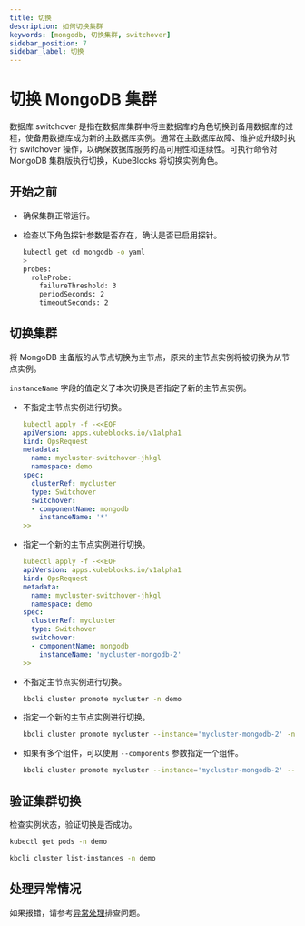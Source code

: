 ```yaml
---
title: 切换
description: 如何切换集群
keywords: [mongodb, 切换集群, switchover]
sidebar_position: 7
sidebar_label: 切换
---
```



# 切换 MongoDB 集群

数据库 switchover 是指在数据库集群中将主数据库的角色切换到备用数据库的过程，使备用数据库成为新的主数据库实例。通常在主数据库故障、维护或升级时执行 switchover 操作，以确保数据库服务的高可用性和连续性。可执行命令对 MongoDB 集群版执行切换，KubeBlocks 将切换实例角色。

## 开始之前

* 确保集群正常运行。
* 检查以下角色探针参数是否存在，确认是否已启用探针。

   ```bash
   kubectl get cd mongodb -o yaml
   >
   probes:
     roleProbe:
       failureThreshold: 3
       periodSeconds: 2
       timeoutSeconds: 2
   ```

## 切换集群

将 MongoDB 主备版的从节点切换为主节点，原来的主节点实例将被切换为从节点实例。

<Tabs>

<TabItem value="kubectl" label="kubectl" default>

`instanceName` 字段的值定义了本次切换是否指定了新的主节点实例。

* 不指定主节点实例进行切换。

  ```yaml
  kubectl apply -f -<<EOF
  apiVersion: apps.kubeblocks.io/v1alpha1
  kind: OpsRequest
  metadata:
    name: mycluster-switchover-jhkgl
    namespace: demo
  spec:
    clusterRef: mycluster
    type: Switchover
    switchover:
    - componentName: mongodb
      instanceName: '*'
  >>
  ```

* 指定一个新的主节点实例进行切换。

  ```yaml
  kubectl apply -f -<<EOF
  apiVersion: apps.kubeblocks.io/v1alpha1
  kind: OpsRequest
  metadata:
    name: mycluster-switchover-jhkgl
    namespace: demo
  spec:
    clusterRef: mycluster
    type: Switchover
    switchover:
    - componentName: mongodb
      instanceName: 'mycluster-mongodb-2'
  >>
  ```

</TabItem>

<TabItem value="kbcli" label="kbcli">

* 不指定主节点实例进行切换。

    ```bash
    kbcli cluster promote mycluster -n demo
    ```

* 指定一个新的主节点实例进行切换。

    ```bash
    kbcli cluster promote mycluster --instance='mycluster-mongodb-2' -n demo
    ```

* 如果有多个组件，可以使用 `--components` 参数指定一个组件。

    ```bash
    kbcli cluster promote mycluster --instance='mycluster-mongodb-2' --components='mongodb' -n demo
    ```

</TabItem>

</Tabs>

## 验证集群切换

检查实例状态，验证切换是否成功。

<Tabs>

<TabItem value="kubectl" label="kubectl" default>

```bash
kubectl get pods -n demo
```

</TabItem>

<TabItem value="kbcli" label="kbcli">

```bash
kbcli cluster list-instances -n demo
```

</TabItem>

</Tabs>

## 处理异常情况

如果报错，请参考[异常处理](./../../handle-an-exception/handle-a-cluster-exception.md)排查问题。
